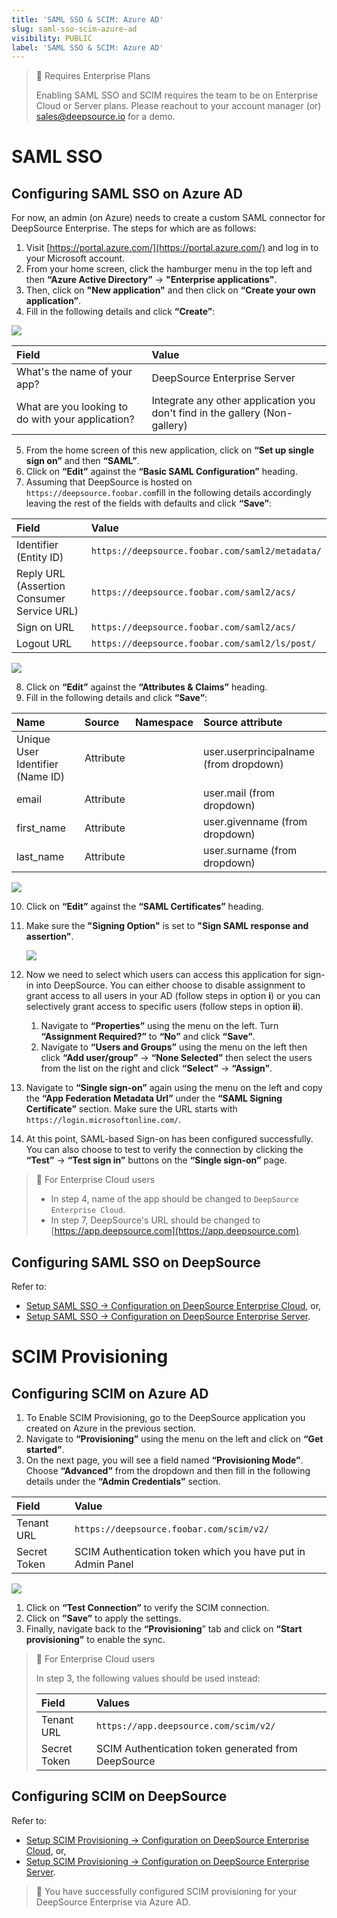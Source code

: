 ```yaml
---
title: 'SAML SSO & SCIM: Azure AD'
slug: saml-sso-scim-azure-ad
visibility: PUBLIC
label: 'SAML SSO & SCIM: Azure AD'
---
```

> 📘 Requires Enterprise Plans
> 
> Enabling SAML SSO and SCIM requires the team to be on Enterprise Cloud or Server plans. Please reachout to your account manager (or) [sales@deepsource.io](mailto:sales@deepsource.io) for a demo.

# SAML SSO

## Configuring SAML SSO on Azure AD

For now, an admin (on Azure) needs to create a custom SAML connector for DeepSource Enterprise. The steps for which are as follows:

1. Visit [https://portal.azure.com/](https://portal.azure.com/) and log in to your Microsoft account.
2. From your home screen, click the hamburger menu in the top left and then **“Azure Active Directory”** → **"Enterprise applications"**.
3. Then, click on **"New application"** and then click on **“Create your own application”**.
4. Fill in the following details and click **“Create”**:

![](https://files.readme.io/9826987-small-1_1.png)


| Field                                             | Value                                                                       |
| :------------------------------------------------ | :-------------------------------------------------------------------------- |
| What's the name of your app?                      | DeepSource Enterprise Server                                                |
| What are you looking to do with your application? | Integrate any other application you don't find in the gallery (Non-gallery) |

5. From the home screen of this new application, click on **“Set up single sign on”** and then **“SAML”**.
6. Click on **“Edit”** against the **“Basic SAML Configuration”** heading.
7. Assuming that DeepSource is hosted on `https://deepsource.foobar.com`fill in the following details accordingly leaving the rest of the fields with defaults and click **“Save”**:

| Field                                      | Value                                           |
| :----------------------------------------- | :---------------------------------------------- |
| Identifier (Entity ID)                     | `https://deepsource.foobar.com/saml2/metadata/` |
| Reply URL (Assertion Consumer Service URL) | `https://deepsource.foobar.com/saml2/acs/`      |
| Sign on URL                                | `https://deepsource.foobar.com/saml2/acs/`      |
| Logout URL                                 | `https://deepsource.foobar.com/saml2/ls/post/`  |

![](https://files.readme.io/b952d98-small-2.png)


8. Click on **“Edit”** against the **“Attributes & Claims”** heading.
9. Fill in the following details and click **“Save”**:

| Name                             | Source    | Namespace | Source attribute                       |
| :------------------------------- | :-------- | :-------- | :------------------------------------- |
| Unique User Identifier (Name ID) | Attribute |           | user.userprincipalname (from dropdown) |
| email                            | Attribute |           | user.mail (from dropdown)              |
| first_name                       | Attribute |           | user.givenname (from dropdown)         |
| last_name                        | Attribute |           | user.surname (from dropdown)           |

![](https://files.readme.io/88a92e7-small-3.png)


10. Click on **“Edit”** against the **“SAML Certificates”** heading.
11. Make sure the **"Signing Option"** is set to **"Sign SAML response and assertion"**.

    ![](https://files.readme.io/bf0f76d-image.png)
12. Now we need to select which users can access this application for sign-in into DeepSource. You can either choose to disable assignment to grant access to all users in your AD (follow steps in option **i**) or you can selectively grant access to specific users (follow steps in option **ii**).
    1. Navigate to **“Properties”** using the menu on the left. Turn **“Assignment Required?”** to **“No”** and click **“Save”**.
    2. Navigate to **“Users and Groups”** using the menu on the left then click **“Add user/group”** → **“None Selected”** then select the users from the list on the right and click **“Select”** → **“Assign”**.
13. Navigate to **“Single sign-on”** again using the menu on the left and copy the **“App Federation Metadata Url”** under the **“SAML Signing Certificate”** section. Make sure the URL starts with `https://login.microsoftonline.com/`.
14. At this point, SAML-based Sign-on has been configured successfully. You can also choose to test to verify the connection by clicking the **“Test”** → **“Test sign in”** buttons on the **“Single sign-on”** page.

> 🚧 For Enterprise Cloud users
> 
> - In step 4, name of the app should be changed to `DeepSource Enterprise Cloud`.
> - In step 7, DeepSource's URL should be changed to [https://app.deepsource.com](https://app.deepsource.com).

## Configuring SAML SSO on DeepSource

Refer to:

- [Setup SAML SSO -> Configuration on DeepSource Enterprise Cloud](/docs/integrations-sso#configuration-on-deepsource-enterprise-cloud), or,
- [Setup SAML SSO -> Configuration on DeepSource Enterprise Server](/docs/integrations-sso#configuration-on-deepsource-enterprise-server).

# SCIM Provisioning

## Configuring SCIM on Azure AD

1. To Enable SCIM Provisioning, go to the DeepSource application you created on Azure in the previous section.
2. Navigate to **“Provisioning”** using the menu on the left and click on **“Get started”**.
3. On the next page, you will see a field named **“Provisioning Mode”**. Choose **“Advanced”** from the dropdown and then fill in the following details under the **“Admin Credentials”** section.

| Field        | Value                                                       |
| :----------- | :---------------------------------------------------------- |
| Tenant URL   | `https://deepsource.foobar.com/scim/v2/`                    |
| Secret Token | SCIM Authentication token which you have put in Admin Panel |

![](https://files.readme.io/6738285-small-5.png)


1. Click on **“Test Connection”** to verify the SCIM connection.
2. Click on **”Save”** to apply the settings.
3. Finally, navigate back to the **“Provisioning**” tab and click on **“Start provisioning”** to enable the sync.

> 🚧 For Enterprise Cloud users
> 
> In step 3, the following values should be used instead:
> 
> | Field        | Values                                              |    |
> | :----------- | :-------------------------------------------------- | :- |
> | Tenant URL   | `https://app.deepsource.com/scim/v2/`               |    |
> | Secret Token | SCIM Authentication token generated from DeepSource |    |

## Configuring SCIM on DeepSource

Refer to:

- [Setup SCIM Provisioning -> Configuration on DeepSource Enterprise Cloud](/docs/integrations-sso#configuration-on-deepsource-enterprise-cloud-1), or,
- [Setup SCIM Provisioning -> Configuration on DeepSource Enterprise Server](/docs/integrations-sso#configuration-on-deepsource-enterprise-server-1).

> 🎉 You have successfully configured SCIM provisioning for your DeepSource Enterprise via Azure AD.
